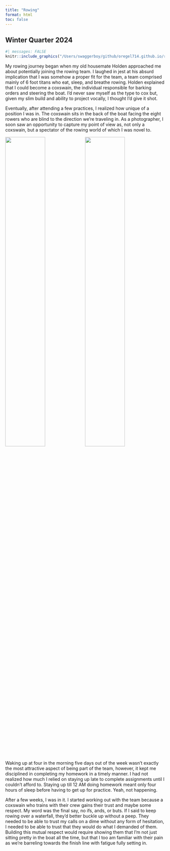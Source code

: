 ```yaml
---
title: "Rowing"
format: html
toc: false
---
```


## Winter Quarter 2024

```r

#| messages: FALSE
knitr::include_graphics("/Users/swaggerboy/github/oregel714.github.io/rowing/rowingpics/cachumamorning.jpeg")
```

My rowing journey began when my old housemate Holden approached me about potentially joining the rowing team. I laughed in jest at his absurd implication that I was somehow a proper fit for the team, a team comprised mainly of 6 foot titans who eat, sleep, and breathe rowing. Holden explained that I could become a coxswain, the individual responsible for barking orders and steering the boat. I'd never saw myself as the type to cox but, given my slim build and ability to project vocally, I thought I'd give it shot. 

Eventually, after attending a few practices, I realized how unique of a position I was in. The coxswain sits in the back of the boat facing the eight rowers who are blind to the direction we're traveling in. As a photographer, I soon saw an opportunity to capture my point of view as, not only a coxswain, but a spectator of the rowing world of which I was novel to. 

![](rowing/rowingpics/lifesuit.jpeg){width=50%}![](rowing/rowingpics/dock.jpeg){width=50%}

Waking up at four in the morning five days out of the week wasn't exactly the most attractive aspect of being part of the team, however, it kept me disciplined in completing my homework in a timely manner. I had not realized how much I relied on staying up late to complete assignments until I couldn't afford to. Staying up till 12 AM doing homework meant only four hours of sleep before having to get up for practice. Yeah, not happening. 

After a few weeks, I was in it. I started working out with the team because a coxswain who trains with their crew gains their trust and maybe some respect. My word was the final say, no ifs, ands, or buts. If I said to keep rowing over a waterfall, they'd better buckle up without a peep. They needed to be able to trust my calls on a dime without any form of hesitation, I needed to be able to trust that they would do what I demanded of them. Building this mutual respect would require showing them that I'm not just sitting pretty in the boat all the time, but that I too am familiar with their pain as we're barreling towards the finish line with fatigue fully setting in. 

